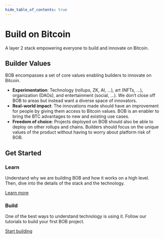 ```yaml
---
hide_table_of_contents: true
---
```



<div className={styles.hero}>
  <div>
    <h1 className="hero__title">Build on Bitcoin</h1>
    <p className="hero__subtitle">
      A layer 2 stack empowering everyone to build and innovate on Bitcoin.
    </p>
  </div>
</div>

## Builder Values

BOB encompasses a set of core values enabling builders to innovate on Bitcoin.

- **Experimentation**: Technology (rollups, ZK, AI, …), art (NFTs, …), organization (DAOs), and entertainment (social, …). We don’t close off BOB to areas but instead want a diverse space of innovators.
- **Real-world impact**: The innovations made should have an improvement for people by giving them access to Bitcoin values. BOB is an enabler to bring the BTC advantages to new and existing use cases.
- **Freedom of choice**: Projects deployed on BOB should also be able to deploy on other rollups and chains. Builders should focus on the unique values of the product without having to worry about platform risk of BOB.

<div className="row" style={{ marginTop: "2rem" }}>
  <div className="col">
    <h2>Get Started</h2>
  </div>
</div>
<div className="row">
  <div className="col">
    <div className="card">
      <div className="card__header">
        <h3>Learn</h3>
      </div>
      <div className="card__body">
        <p>
          Understand why we are building BOB and how it works on a high level.
          Then, dive into the details of the stack and the technology.
        </p>
      </div>
      <div className="card__footer">
        <a
          href="/docs/learn/introduction/ideal-l2"
          className="button button--block button--secondary"
        >
          Learn more
        </a>
      </div>
    </div>
  </div>
  <div className="col">
    <div className="card">
      <div className="card__header">
        <h3>Build</h3>
      </div>
      <div className="card__body">
        <p>
          One of the best ways to understand technology is using it. Follow our
          tutorials to build your first BOB project.
        </p>
      </div>
      <div className="card__footer">
        <a href="/docs/build/getting-started/" className="button button--block button--primary">
          Start building
        </a>
      </div>
    </div>
  </div>
</div>
